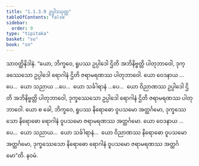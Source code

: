 ```yaml
---
title: "1.1.3.9 ဥပ္ပါဒသုတ္တ"
tableOfContents: false
sidebar:
  order: 9
type: "tipitaka"
basket: "su"
book: "sn"
---
```



<DynamicBreadcrumb />

<Division number="30" book="sn" e="ch" v="18" p="283">

<Paragraph number="145" book="sn">
သာဝတ္ထိနိဒါနံ. “ယော, ဘိက္ခဝေ, ရူပဿ ဥပ္ပါဒေါ ဌိတိ အဘိနိဗ္ဗတ္တိ ပါတုဘာဝေါ, ဒုက္ခဿေသော ဥပ္ပါဒေါ ရောဂါနံ ဌိတိ ဇရာမရဏဿ ပါတုဘာဝေါ. ယော ဝေဒနာယ …ပေ…  ယော သညာယ …ပေ…  ယော သင်္ခါရာနံ …ပေ…  ယော ဝိညာဏဿ ဥပ္ပါဒေါ ဌိတိ အဘိနိဗ္ဗတ္တိ ပါတုဘာဝေါ, ဒုက္ခဿေသော ဥပ္ပါဒေါ ရောဂါနံ ဌိတိ ဇရာမရဏဿ ပါတုဘာဝေါ. ယော စ ခေါ, ဘိက္ခဝေ, ရူပဿ နိရောဓော ဝူပသမော အတ္ထင်္ဂမော, ဒုက္ခဿေသော နိရောဓော ရောဂါနံ ဝူပသမော ဇရာမရဏဿ အတ္ထင်္ဂမော. ယော ဝေဒနာယ …ပေ…  ယော သညာယ…  ယော သင်္ခါရာနံ…  ယော ဝိညာဏဿ နိရောဓော ဝူပသမော အတ္ထင်္ဂမော, ဒုက္ခဿေသော နိရောဓော ရောဂါနံ ဝူပသမော ဇရာမရဏဿ အတ္ထင်္ဂမော”တိ.

</Paragraph>
</Division>

<Paragraph number="146" type="center" book="sn">
နဝမံ.
</Paragraph>